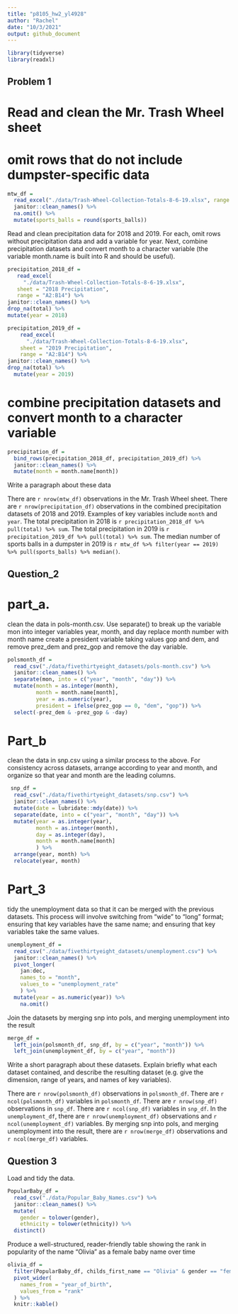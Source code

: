 ```yaml
---
title: "p8105_hw2_yl4928"
author: "Rachel"
date: "10/3/2021"
output: github_document
---
```


```r
library(tidyverse)
library(readxl)
```

## Problem 1

# Read and clean the Mr. Trash Wheel sheet
# omit rows that do not include dumpster-specific data

```r
mtw_df = 
  read_excel("./data/Trash-Wheel-Collection-Totals-8-6-19.xlsx", range = "A2:N408") %>% 
  janitor::clean_names() %>% 
  na.omit() %>% 
  mutate(sports_balls = round(sports_balls))
```

Read and clean precipitation data for 2018 and 2019. For each, omit rows without precipitation data and add a variable for year. Next, combine precipitation datasets and convert month to a character variable (the variable month.name is built into R and should be useful).


```r
precipitation_2018_df = 
   read_excel(
     "./data/Trash-Wheel-Collection-Totals-8-6-19.xlsx",
   sheet = "2018 Precipitation",
   range = "A2:B14") %>% 
janitor::clean_names() %>%
drop_na(total) %>%
mutate(year = 2018)
```


```r
precipitation_2019_df = 
    read_excel(
      "./data/Trash-Wheel-Collection-Totals-8-6-19.xlsx",
    sheet = "2019 Precipitation",
    range = "A2:B14") %>% 
janitor::clean_names() %>% 
drop_na(total) %>% 
  mutate(year = 2019)
```
# combine precipitation datasets and convert month to a character variable

```r
precipitation_df = 
  bind_rows(precipitation_2018_df, precipitation_2019_df) %>%
  janitor::clean_names() %>% 
  mutate(month = month.name[month])
```

Write a paragraph about these data

There are `r nrow(mtw_df)` observations in the Mr. Trash Wheel sheet. There are `r nrow(precipitation_df)` observations in the combined precipitation datasets of 2018 and 2019. Examples of key variables include `month` and `year`. The total precipitation in 2018 is `r precipitation_2018_df %>% pull(total) %>% sum`. The total precipitation in 2019 is `r precipitation_2019_df %>% pull(total) %>% sum`. The median number of sports balls in a dumpster in 2019 is `r mtw_df %>% filter(year == 2019) %>% pull(sports_balls) %>% median()`. 



## Question_2 

# part_a. 
clean the data in pols-month.csv. Use separate() to break up the variable mon into integer variables year, month, and day
replace month number with month name 
create a president variable taking values gop and dem, and remove prez_dem and prez_gop and remove the day variable. 

```r
polsmonth_df = 
  read_csv("./data/fivethirtyeight_datasets/pols-month.csv") %>% 
  janitor::clean_names() %>% 
  separate(mon, into = c("year", "month", "day")) %>% 
  mutate(month = as.integer(month),
         month = month.name[month],
         year = as.numeric(year),
         president = ifelse(prez_gop == 0, "dem", "gop")) %>% 
  select(-prez_dem & -prez_gop & -day)
```



# Part_b
clean the data in snp.csv using a similar process to the above. For consistency across datasets, arrange according to year and month, and organize so that year and month are the leading columns.

```r
 snp_df = 
  read_csv("./data/fivethirtyeight_datasets/snp.csv") %>% 
  janitor::clean_names() %>% 
  mutate(date = lubridate::mdy(date)) %>% 
  separate(date, into = c("year", "month", "day")) %>% 
  mutate(year = as.integer(year),
         month = as.integer(month),
         day = as.integer(day),
         month = month.name[month]
         ) %>% 
  arrange(year, month) %>% 
  relocate(year, month)
```


# Part_3
tidy the unemployment data so that it can be merged with the previous datasets. This process will involve switching from “wide” to “long” format; ensuring that key variables have the same name; and ensuring that key variables take the same values.

```r
unemployment_df = 
  read_csv("./data/fivethirtyeight_datasets/unemployment.csv") %>% 
  janitor::clean_names() %>%
  pivot_longer(
    jan:dec,
    names_to = "month", 
    values_to = "unemployment_rate"
    ) %>% 
  mutate(year = as.numeric(year)) %>% 
    na.omit()
```

Join the datasets by merging snp into pols, and merging unemployment into the result

```r
merge_df =
  left_join(polsmonth_df, snp_df, by = c("year", "month")) %>%
  left_join(unemployment_df, by = c("year", "month"))
```

Write a short paragraph about these datasets. Explain briefly what each dataset contained, and describe the resulting dataset (e.g. give the dimension, range of years, and names of key variables).

There are `r nrow(polsmonth_df)` observations in `polsmonth_df`. There are `r ncol(polsmonth_df)` variables in `polsmonth_df`. 
There are `r nrow(snp_df)` observations in `snp_df`. There are `r ncol(snp_df)` variables in `snp_df`. 
In the `unemployment_df`, there are `r nrow(unemployment_df)` observations and `r ncol(unemployment_df)` variables. 
By merging snp into pols, and merging unemployment into the result, there are `r nrow(merge_df)` observations and `r ncol(merge_df)` variables. 


## Question 3 

Load and tidy the data. 

```r
PopularBaby_df = 
  read_csv("./data/Popular_Baby_Names.csv") %>%
  janitor::clean_names() %>% 
  mutate(
    gender = tolower(gender),
    ethnicity = tolower(ethnicity)) %>% 
  distinct()
```

Produce a well-structured, reader-friendly table showing the rank in popularity of the name “Olivia” as a female baby name over time

```r
olivia_df = 
  filter(PopularBaby_df, childs_first_name == "Olivia" & gender == "female") %>% 
  pivot_wider(
    names_from = "year_of_birth",
    values_from = "rank"
  ) %>%
  knitr::kable()
```






